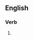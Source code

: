 ==English==

===Verb===
{{head|en|present participle}}

# {{present participle of|snitch|lang=en|nocat=1}}